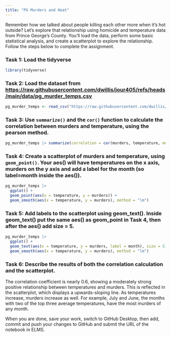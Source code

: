 ```yaml
---
title: "PG Murders and Heat"
---
```


Remember how we talked about people killing each other more when it's hot outside? Let's explore that relationship using homicide and temperature data from Prince George's County. You'll load the data, perform some basic statistical analysis, and create a scatterplot to explore the relationship. Follow the steps below to complete the assignment.

### Task 1: Load the tidyverse

```r
library(tidyverse)
```


### Task 2: Load the dataset from [https://raw.githubusercontent.com/dwillis/jour405/refs/heads/main/data/pg_murder_temps.csv](https://raw.githubusercontent.com/dwillis/jour405/refs/heads/main/data/pg_murder_temps.csv)

```r
pg_murder_temps <- read_csv("https://raw.githubusercontent.com/dwillis/jour405/refs/heads/main/data/pg_murder_temps.csv")
```


### Task 3: Use `summarize()` and the `cor()` function to calculate the correlation between murders and temperature, using the pearson method.

```r
pg_murder_temps |> summarize(correlation = cor(murders, temperature, method = "pearson"))
```


### Task 4: Create a scatterplot of murders and temperature, using `geom_point()`. Your aes() will have temperatures on the x axis, murders on the y axis and add a label for the month (so label=month inside the aes()).

```r
pg_murder_temps |> 
  ggplot() +
  geom_point(aes(x = temperature, y = murders)) +
  geom_smooth(aes(x = temperature, y = murders), method = "lm")
```


### Task 5: Add labels to the scatterplot using geom_text(). Inside geom_text() put the same aes() as geom_point in Task 4, then after the aes() add size = 5.

```r
pg_murder_temps |>
  ggplot() +
  geom_text(aes(x = temperature, y = murders, label = month), size = 5) +
  geom_smooth(aes(x = temperature, y = murders), method = "lm")
```


### Task 6: Describe the results of both the correlation calculation and the scatterplot.

The correlation coefficient is nearly 0.6, showing a moderately strong positive relationship between temperatures and murders. This is reflected in the scatterplot, which displays a upwards-sloping line. As temperatures increase, murders increase as well. For example, July and June, the months with two of the top three average temperatures, have the most murders of any month.

When you are done, save your work, switch to GitHub Desktop, then add, commit and push your changes to GitHub and submit the URL of the notebook in ELMS.
